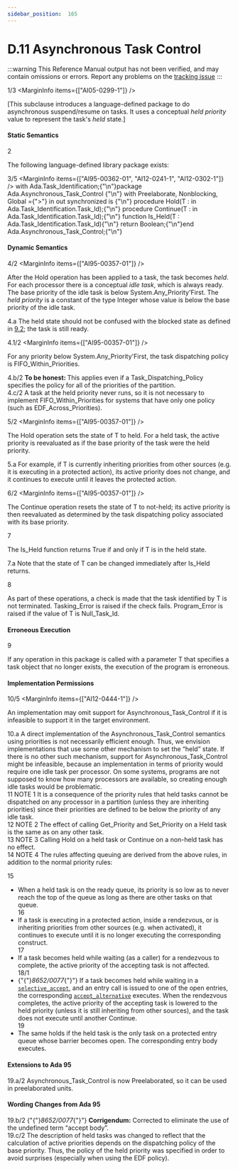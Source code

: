 ```yaml
---
sidebar_position:  165
---
```


# D.11 Asynchronous Task Control

:::warning
This Reference Manual output has not been verified,
and may contain omissions or errors.
Report any problems on the [tracking issue](https://github.com/ada-lang-io/ada-lang-io/issues/20)
:::


<MarginText>1/3</MarginText>
<MarginInfo items={["AI05-0299-1"]} />
<p>[This subclause introduces a language-defined package to do asynchronous suspend/resume on tasks. It uses a conceptual <em>held priority</em> value to represent the task's <em>held</em> state.] <br /></p>


#### Static Semantics

<MarginText>2</MarginText>
<p>The following language-defined library package exists: <br /></p>

<MarginText>3/5</MarginText>
<MarginInfo items={["AI95-00362-01", "AI12-0241-1", "AI12-0302-1"]} />
<CodeBlock language="ada">
with Ada.Task_Identification;{"\n"}package Ada.Asynchronous_Task_Control {"\n"}  with  Preelaborate, Nonblocking, Global ={">"} in out synchronized is {"\n"}  procedure Hold(T : in Ada.Task_Identification.Task_Id);{"\n"}  procedure Continue(T : in Ada.Task_Identification.Task_Id);{"\n"}  function Is_Held(T : Ada.Task_Identification.Task_Id){"\n"}   return Boolean;{"\n"}end Ada.Asynchronous_Task_Control;{"\n"}

</CodeBlock>

#### Dynamic Semantics

<MarginText>4/2</MarginText>
<MarginInfo items={["AI95-00357-01"]} />
<p>After the Hold operation has been applied to a task, the task becomes <em>held</em>. For each processor there is a conceptual <em>idle task</em>, which is always ready. The base priority of the idle task is below System.Any_Priority'First. The <em>held priority</em> is a constant of the type Integer whose value is below the base priority of the idle task. <br /></p>

<AnnotatedOnly>
<MarginText>4.a</MarginText>
<Admonition type="aarm" aarm="discussion">
<strong></strong>The held state should not be confused with the blocked state as defined in <a href="../AA-9/AA-9.2">9.2</a>; the task is still ready. <br /></Admonition>
</AnnotatedOnly>

<MarginText>4.1/2</MarginText>
<MarginInfo items={["AI95-00357-01"]} />
<p>For any priority below System.Any_Priority'First, the task dispatching policy is FIFO_Within_Priorities. <br /></p>

<AnnotatedOnly>
<MarginText>4.b/2</MarginText>
<Admonition type="aarm" aarm="note">
<strong>To be honest: </strong>This applies even if a Task_Dispatching_Policy specifies the policy for all of the priorities of the partition. <br /></Admonition>
</AnnotatedOnly>

<AnnotatedOnly>
<MarginText>4.c/2</MarginText>
<Admonition type="aarm" aarm="ramification">
<strong></strong>A task at the held priority never runs, so it is not necessary to implement FIFO_Within_Priorities for systems that have only one policy (such as EDF_Across_Priorities). <br /></Admonition>
</AnnotatedOnly>

<MarginText>5/2</MarginText>
<MarginInfo items={["AI95-00357-01"]} />
<p>The Hold operation sets the state of T to held. For a held task, the active priority is reevaluated as if the base priority of the task were the held priority. <br /></p>

<AnnotatedOnly>
<MarginText>5.a</MarginText>
<Admonition type="aarm" aarm="ramification">
<strong></strong>For example, if T is currently inheriting priorities from other sources (e.g. it is executing in a protected action), its active priority does not change, and it continues to execute until it leaves the protected action. <br /></Admonition>
</AnnotatedOnly>

<MarginText>6/2</MarginText>
<MarginInfo items={["AI95-00357-01"]} />
<p>The Continue operation resets the state of T to not-held; its active priority is then reevaluated as determined by the task dispatching policy associated with its base priority.<br /></p>

<MarginText>7</MarginText>
<p>The Is_Held function returns True if and only if T is in the held state. <br /></p>

<AnnotatedOnly>
<MarginText>7.a</MarginText>
<Admonition type="aarm" aarm="discussion">
<strong></strong>Note that the state of T can be changed immediately after Is_Held returns. <br /></Admonition>
</AnnotatedOnly>

<MarginText>8</MarginText>
<p>As part of these operations, a check is made that the task identified by T is not terminated. Tasking_Error is raised if the check fails. Program_Error is raised if the value of T is Null_Task_Id.<br /></p>


#### Erroneous Execution

<MarginText>9</MarginText>
<p>If any operation in this package is called with a parameter T that specifies a task object that no longer exists, the execution of the program is erroneous. <br /></p>


#### Implementation Permissions

<MarginText>10/5</MarginText>
<MarginInfo items={["AI12-0444-1"]} />
<p>An implementation may omit  support for Asynchronous_Task_Control if it is infeasible to support it in the target environment. <br /></p>

<AnnotatedOnly>
<MarginText>10.a</MarginText>
<Admonition type="aarm" aarm="reason">
<strong></strong>A direct implementation of the Asynchronous_Task_Control semantics using priorities is not necessarily efficient enough. Thus, we envision implementations that use some other mechanism to set the &ldquo;held&rdquo; state. If there is no other such mechanism, support for Asynchronous_Task_Control might be infeasible, because an implementation in terms of priority would require one idle task per processor. On some systems, programs are not supposed to know how many processors are available, so creating enough idle tasks would be problematic. <br /></Admonition>
</AnnotatedOnly>

<AnnotatedOnly>
<MarginText>11</MarginText>
<Admonition type="aarm" aarm="note">
NOTE 1   It is a consequence of the priority rules that held tasks cannot be dispatched on any processor in a partition (unless they are inheriting priorities) since their priorities are defined to be below the priority of any idle task.<br /></Admonition>
</AnnotatedOnly>

<AnnotatedOnly>
<MarginText>12</MarginText>
<Admonition type="aarm" aarm="note">
NOTE 2   The effect of calling Get_Priority and Set_Priority on a Held task is the same as on any other task.<br /></Admonition>
</AnnotatedOnly>

<AnnotatedOnly>
<MarginText>13</MarginText>
<Admonition type="aarm" aarm="note">
NOTE 3   Calling Hold on a held task or Continue on a non-held task has no effect.<br /></Admonition>
</AnnotatedOnly>

<AnnotatedOnly>
<MarginText>14</MarginText>
<Admonition type="aarm" aarm="note">
NOTE 4   The rules affecting queuing are derived from the above rules, in addition to the normal priority rules: <br /></Admonition>
</AnnotatedOnly>

<MarginText>15</MarginText>
<ul>
<li>When a held task is on the ready queue, its priority is so low as to never reach the top of the queue as long as there are other tasks on that queue.<br /></li>
<MarginText>16</MarginText>
<li>If a task is executing in a protected action, inside a rendezvous, or is inheriting priorities from other sources (e.g. when activated), it continues to execute until it is no longer executing the corresponding construct.<br /></li>
<MarginText>17</MarginText>
<li>If a task becomes held while waiting (as a caller) for a rendezvous to complete, the active priority of the accepting task is not affected.<br /></li>
<MarginText>18/1</MarginText>
<MarginInfo items={["AI95-00111-01"]} />
<li>{"{"}<em>8652/0077</em>{"}"} If a task becomes held while waiting in a <code><a href="../AA-9/AA-9.7#S0270">selective_accept</a></code>, and an entry call is issued to one of the open entries, the corresponding <code><a href="../AA-9/AA-9.7#S0273">accept_alternative</a></code> executes. When the rendezvous completes, the active priority of the accepting task is lowered to the held priority (unless it is still inheriting from other sources), and the task does not execute until another Continue.<br /></li>
<MarginText>19</MarginText>
<li>The same holds if the held task is the only task on a protected entry queue whose barrier becomes open. The corresponding entry body executes.<br /></li>
</ul>

#### Extensions to Ada 95

<AnnotatedOnly>
<MarginText>19.a/2</MarginText>
<MarginInfo items={["AI95-00362-01"]} />
<Admonition type="aarm" aarm="note">
Asynchronous_Task_Control is now Preelaborated, so it can be used in preelaborated units. <br /></Admonition>
</AnnotatedOnly>


#### Wording Changes from Ada 95

<AnnotatedOnly>
<MarginText>19.b/2</MarginText>
<MarginInfo items={["AI95-00111-01"]} />
<Admonition type="aarm" aarm="note">
{"{"}<em>8652/0077</em>{"}"} <strong>Corrigendum:</strong> Corrected to eliminate the use of the undefined term &ldquo;accept body&rdquo;.<br /></Admonition>
</AnnotatedOnly>

<AnnotatedOnly>
<MarginText>19.c/2</MarginText>
<MarginInfo items={["AI95-00357-01"]} />
<Admonition type="aarm" aarm="note">
The description of held tasks was changed to reflect that the calculation of active priorities depends on the dispatching policy of the base priority. Thus, the policy of the held priority was specified in order to avoid surprises (especially when using the EDF policy). <br /></Admonition>
</AnnotatedOnly>

